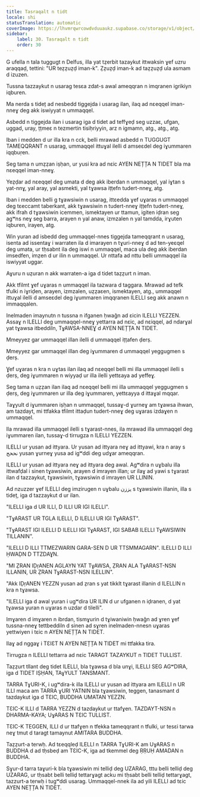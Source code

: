 ```yaml
---
title: Tasraqalt n tidt
locale: shi
statusTranslation: automatic
coverImage: https://lhvmrqwrcowdvduuaukz.supabase.co/storage/v1/object/public/strapi-uploads/small_cover-educacion-fundamental.webp-2d51a7828a2b1309555be27f7e2a61a0.webp
sidebar:
    label: 30. Tasraqalt n tidt
    order: 30
---
```

G ufella n tala tuggugt n Delfus, illa yat tẓerbit tazaykut ittwaksin ɣef uzru araqqaḍ, tettini: "UR teẓẓuẓḍ iman-k". Ẓẓuẓḍ iman-k ad taẓẓuẓḍ ula asmam d izuzen.

Tussna tazzaykut n usarag tesɛa zdat-s awal ameqqran n imqranen igrikiyn iqburen.

Ma nerda s tideț ad nesbedd tiggejda i usarag ilan, ilaq ad nɛeqqel iman-nneɣ deg akk iswiyyat n ummaqqel.

Asbedd n tiggejda ilan i usarag iga d tidet ad teffɣeḍ seg uzzaɛ, ufgan, uggad, uray, ṭṭmeɛ n tezmertin tisiḥriyyin, arz n igmamn, atg., atg., atg.

Iban i medden d ur illa kra n cck, belli mrawad asbedd n TUGGUGT TAMEQQRANT n usarag, ummaqqel ittuɣal ilelli d amseɛdel deg iɣummaren iqqbuṛen.

Seg tama n umẓẓan iṣḥan, ur yusi kra ad nɛic AYEN NEȚȚA N TIDET bla ma nɛeqqel iman-nneɣ.

Yeẓḍar ad nɛeqqel deg umata d deg akk iberdan n ummaqqel, yal iɣtan s yat-nnɣ, yal aray, yal asmekti, yal tɣawsa iṭṭefn tudert-nneɣ, atg.

Iban i medden belli g tɣawsiwin n usarag, ittɛedda ɣef uɣaras n ummaqqel deg tɛeccamt taberkant, akk tɣawsiwin n tudert-nneɣ iṭṭefn tudert-nneɣ, akk ifrah d tɣawsiwin icemmen, ismektayen ur ttamun, igiten iḍran seg agʷns neɣ seg barra, arayen n yal anaw, izmzalen n yal tamdda, irɣuten iqburen, irayen, atg.

Win yuran ad isbedd deg ummaqqel-nnes tiggejda tameqqrant n usarag, isenta ad issentaɣ i warraten ila d imarayen n tɣuri-nneɣ d ad ten-yeɛqel deg umata, ur tḥsabnt ila deg iswi n ummaqqel, maca ula deg akk iberdan imsedfen, imẓen d ur ilin n ummaqqel. Ur nttafa ad nttu belli ummaqqel ila iswiyyat uggar.

Aɣuru n uẓuran n akk warraten-a iga d tidet taẓẓurt n iman.

Akk tfilmt ɣef uɣaras n ummaqqel ila tazwara d taggara. Mrawad ad tefk tfulki n iɣriḍen, arayen, izmzalen, uẓẓaɛen, ismektayen, atg., ummaqqel ittuɣal ilelli d amseɛdel deg iɣummaren imqqranen ILELLI seg akk anawn n immaqqalen.

Inelmaden imaynutn n tussna n ifganen ḥwaǧn ad ɛicin ILELLI YEZZEN. Assaɣ n ILELLI deg ummaqqel-nneɣ yettarra ad nɛic, ad nɛiqqel, ad ndarɣal yat tɣawsa itbeddiln, TɣAWSA-NNEƔ d AYEN NEȚȚA N TIDET.

Mmeyyez gar ummaqqel illan ilelli d ummaqqel iṭṭafen ḍerṣ.

Mmeyyez gar ummaqqel illan deg iɣummaren d ummaqqel yeggugmen s ḍerṣ.

Ɣef uɣaras n kra n uɣtas ilan ilaq ad nɛeqqel belli mi illa ummaqqel ilelli s ḍerṣ, deg iɣummaren n wiyyaḍ ur illa ilelli yettɛaya ad yeffeɣ.

Seg tama n uẓẓan ilan ilaq ad nɛeqqel belli mi illa ummaqqel yeggugmen s ḍerṣ, deg iɣummaren ur illa deg iɣummaren, yettɛayya d ittaɣal mqqar.

Taɣyult d iɣummaren iṣḥan n ummaqqel, tussaɣ-d ɣurneɣ am tɣawsa ihwan, am tazdayt, mi ttfakka tfilmt ittaḍun tudert-nneɣ deg uɣaras izdaɣen n ummaqqel.

Ila mrawad illa ummaqqel ilelli s tɣarast-nnes, ila mrawad illa ummaqqel deg iɣummaren ilan, tussaɣ-d tirrugza n ILELLI YEZZEN.

ILELLI ur yusan ad ittyara. Ur yusan ad ittyara neɣ ad ittyawi, kra n aray s نححح yusan ɣurneɣ yusa ad igʷddi deg udɣar ameqqran.

ILELLI ur yusan ad ittyara neɣ ad ittyara deg awal. Agʷdira n uɣbalu illa ittwafḍal i sinen tɣawsiwin, arayen d imrayen illan; ur ilaɣ ad yawi s tɣarast ilan d tazzaykut, tɣawsiwin, tɣawsiwin d imrayen UR LLININ.

Ad nzuzzer ɣef ILELLI deg imzirugen n uɣbalu يززن s tɣawsiwin illanin, illa s tideț, iga d tazzaykut d ur ilan.

"ILELLI iga d UR ILLI, D ILLI UR IGI ILELLI".

"TɣARAST UR TGLA ILELLI, D ILELLI UR IGI TɣARAST".

"TɣARAST IGI ILELLI D ILELLI IGI TɣARAST, IGI SABAB ILELLI TɣAWSIWIN TILLANIN".

"ILELLI D ILLI TTMEZWARIN GARA-SEN D UR TTSMMAGARN". ILELLI D ILLI ḤWAḌN D TTZDAƔN.

"MI ẒRAN IḌṛANEN AGLAYN YAT TɣAWSA, ẒRAN ALA TɣARAST-NSN ILLANIN, UR ẒRAN TɣARAST-NSN ILELLIN".

"Akk IḌṛANEN YEZZN yusan ad ẓran s yat tikklt tɣarast illanin d ILELLIN n kra n tɣawsa.

"ILELLI iga d awal yuran i ugʷdira UR ILIN d ur ufganen n iḍranen, d yat tɣawsa yuran n uɣaras n uzdar d tilelli".

Imɣaren d imɣaren n ibrdan, tismɣurin d tɣiwaniwin ḥwaǧn ad ɣren ɣef tussna-nneɣ tettbeddiln d sinen ad sɣren inelmaden-nnesn uɣaras yettwiyen i tɛic n AYEN NEȚȚA N TIDET.

Ilaɣ ad nggaɣ i TƐIƐT N AYEN NEȚȚA N TIDET mi ttfakka tira.

Tirrugza n ILELLI tettarra ad nɛic TARAGT TAZAYKUT n TIDET TULLIST.

Taẓẓurt tllant deg tidet ILELLI, bla tɣawsa d bla unɣi, ILELLI SEG AGʷDIRA, iga d TIDET IṢḤAN, TAɣYULT TANSMANT.

TARRA TɣURI-K, i ugʷdira-k illa ILELLI ur yusan ad ittyara am ILELLI n UR ILLI maca am TARRA ɣURI YATNIN bla tɣawsiwin, teggen, tanasmant d tazdaykut iga d TƐIC, BUDDHA UMATAN YEZZN.

TƐIC-K ILLI d TARRA YEZZN d tazdaykut ur ttafɣen. TAZDAYT-NSN n DHARMA-KAYA; UɣARAS N TƐIC TULLIST.

TƐIC-K TEGGEN, ILLI d ur ttafɣen n tfekka tameqqrant n tfulki, ur tesɛi tarwa neɣ tmut d taragt tamaynut AMITARA BUDDHA.

Taẓẓurt-a terwḥ. Ad tɛeqqleḍ ILELLI n TARRA TɣURI-K am UɣARAS n BUDDHA d ad tḥsbeḍ am TƐIC-K, iga ad tkemmel deg ṚṚUḤ AMADAN n BUDDHA.

Sɣur-d tarra taɣuri-k bla tɣawsiwin mi telliḍ deg UZARAG, tttu belli telliḍ deg UZARAG, ur tḥsabt belli telliḍ tettarɣagt acku mi tḥsabt belli telliḍ tettarɣagt, tazzurt-a terwḥ i tugʷddi usarag. Ummaqqel-nnek ila ad yili ILELLI ad tɛic AYEN NEȚȚA N TIDET.

